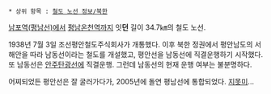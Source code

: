  * 상위 항목 : [[철도 노선 정보/북한]]


[[남포역(평남선)]]에서 [[평남온천역]]까지 잇'''던''' 길이 34.7㎞의 철도 노선.

1938년 7월 3일 조선평안철도주식회사가 개통했다. 이후 북한 정권에서 평안남도의 서해안을 따라 남동선이라는 철도를 개설했고, 평안선을 남동선에 직결운행하기 시작했다. 또 남동선은 [[안주탄광선]]에 직결운행. 그런데 남동선의 현재 운행 여부는 불분명하다.

어찌되었든 평안선은 잘 굴러가다가, 2005년에 돌연 평남선에 통합되었다. [[지못미]]...
